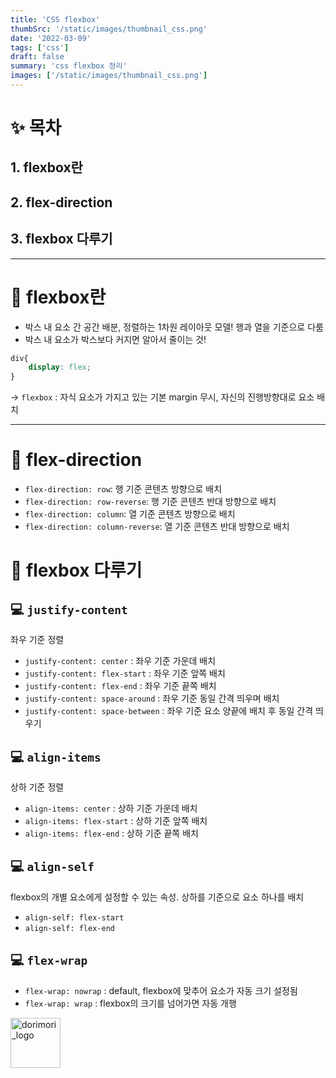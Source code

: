 ```yaml
---
title: 'CSS flexbox'
thumbSrc: '/static/images/thumbnail_css.png'
date: '2022-03-09'
tags: ['css']
draft: false
summary: 'css flexbox 정리'
images: ['/static/images/thumbnail_css.png']
--- 
```

# ✨ 목차
## 1. flexbox란
## 2. flex-direction
## 3. flexbox 다루기
---   
# 🎈 flexbox란 
- 박스 내 요소 간 공간 배분, 정렬하는 1차원 레이아웃 모델! 행과 열을 기준으로 다룸
- 박스 내 요소가 박스보다 커지면 알아서 줄이는 것!
```css
div{
    display: flex;
}
```
-> `flexbox` : 자식 요소가 가지고 있는 기본 margin 무시, 자신의 진행방향대로 요소 배치
    
---
# 🎈 flex-direction
- `flex-direction: row`: 행 기준 콘텐츠 방향으로 배치
- `flex-direction: row-reverse`: 행 기준 콘텐츠 반대 방향으로 배치
- `flex-direction: column`: 열 기준 콘텐츠 방향으로 배치
- `flex-direction: column-reverse`: 열 기준 콘텐츠 반대 방향으로 배치

# 🎈 flexbox 다루기
## 💻 `justify-content`
좌우 기준 정렬
- `justify-content: center` : 좌우 기준 가운데 배치
- `justify-content: flex-start` : 좌우 기준 앞쪽 배치
- `justify-content: flex-end` : 좌우 기준 끝쪽 배치
- `justify-content: space-around` : 좌우 기준 동일 간격 띄우며 배치
- `justify-content: space-between` : 좌우 기준 요소 양끝에 배치 후 동일 간격 띄우기
   
## 💻 `align-items`
상하 기준 정렬
- `align-items: center` : 상하 기준 가운데 배치
- `align-items: flex-start` : 상하 기준 앞쪽 배치
- `align-items: flex-end` : 상하 기준 끝쪽 배치
   
## 💻 `align-self`
flexbox의 개별 요소에게 설정할 수 있는 속성. 상하를 기준으로 요소 하나를 배치
- `align-self: flex-start` 
- `align-self: flex-end`
   
## 💻 `flex-wrap`
- `flex-wrap: nowrap` : default, flexbox에 맞추어 요소가 자동 크기 설정됨
- `flex-wrap: wrap` : flexbox의 크기를 넘어가면 자동 개행


<img src="/static/images/dorimori_logo_long.jpg" height="80px" title="logo" alt="dorimori_logo"></img>
